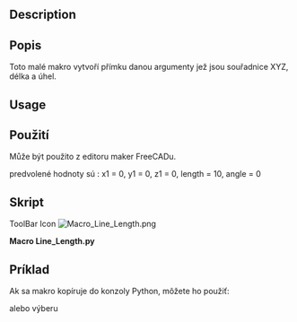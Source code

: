 <languages/>

{{Macro/cs
|Name=Macro Line_Length
|Translate=Macro Line Length
|Icon=Macro_Line_Length.png
|Description=Vytvoří přímku danou argumenty jež jsou souřadnice XYZ, délka a úhel.Nový řádek je vytvořen v reálné souřadnici objektu, nikoli v souřadnici Body.<br/>{{ColoredText|(Příkazový řádek, vložte toto kompletní makro do konzoly Python)}}.
|Author=mario52
|Version=02.00
|Date=2014-08-08
|FCVersion=All
|Download=[https://www.freecad.org/wiki/images/b/bd/Macro_Line_Length.png ToolBar Icon]
}}

<div lang="en" dir="ltr" class="mw-content-ltr">
==Description==
</div>

<div class="mw-translate-fuzzy">
==Popis==
Toto malé makro vytvoří přímku danou argumenty jež jsou souřadnice XYZ, délka a úhel.
</div>

<div lang="en" dir="ltr" class="mw-content-ltr">
==Usage==
</div>

<div class="mw-translate-fuzzy">
==Použití==
Může být použito z editoru maker FreeCADu.
</div>

predvolené hodnoty sú : x1 = 0, y1 = 0, z1 = 0, length = 10, angle = 0

<span id="Script"></span>
==Skript==

<div lang="en" dir="ltr" class="mw-content-ltr">
ToolBar Icon [[Image:Macro_Line_Length.png]]
</div>

'''Macro Line_Length.py'''

{{MacroCode|code=
# -*- coding: utf-8 -*-
# créer une ligne avec une coordonnée une longueur et un angle sur le plan X Y
# create line with coordinate length and angle to plane X Y
import FreeCAD, FreeCADGui, Draft
from math import cos, sin, radians
#from FreeCAD import Base
 
def line_length(x1 = 0.0, y1 = 0.0, z1 = 0.0, length = 10.0, angle = 0.0):
    x2 = x1 + (length * cos(radians(angle)))
    y2 = y1 + (length * sin(radians(angle)))
    z2 = z1 #+ ()
    Draft.makeWire([FreeCAD.Vector(x1,y1,z1),FreeCAD.Vector(x2,y2,z2)])

#Example:
#x1 = 0.0          # Edit coordinate x1 origin
#y1 = 0.0          # Edit coordinate y1 origin
#z1 = 0.0          # Edit coordinate z1 origin
#length = 50.0       # Edit length
#angle  = 45.0       # Edit angle plane XY
 
#line_length(x1, y1, z1, length, angle)
}}

<span id="Example"></span>
==Príklad==

Ak sa makro kopíruje do konzoly Python, môžete ho použiť:

{{Code|code=
>>> line_length(x1 = 0, y1 = 0, z1 = 0, length = 10, angle = 45)
}}

<div class="mw-translate-fuzzy">
alebo výberu
</div>

{{Code|code=
>>> line_length(x1 = 10, y1 = 10, z1 = 0, length = 50)

>>> line_length(length = 50, angle = 45)
}}
